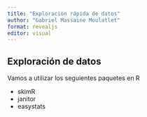 ---
title: "Exploración rápida de datos"
author: "Gabriel Massaine Moulatlet"
format: revealjs
editor: visual
---

## Exploración de datos

Vamos a utilizar los seguientes paquetes en R

-   skimR
-   janitor
-   easystats

## 
